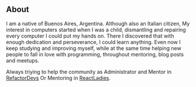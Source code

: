 ## About

I am a native of Buenos Aires, Argentina. Although also an Italian citizen, My interest in computers started when I was a child, dismantling and repairing every computer I could put my hands on. There I discovered that with enough dedication and perseverance, I could learn anything. Even now I keep studying and improving myself, while at the same time helping new people to fall in love with programming, throughout mentoring, blog posts and meetups. 

Always triying to help the community as Administrator and Mentor in  [RefactorDevs](https://discord.gg/m87nyEGKQA) Or Mentoring in  [ReactLadies](https://www.linkedin.com/company/react-ladies-cba/).